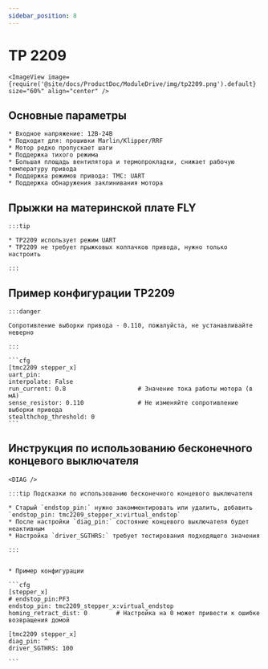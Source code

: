 ```yaml
---
sidebar_position: 8
---
```




# TP 2209

    <ImageView image={require('@site/docs/ProductDoc/ModuleDrive/img/tp2209.png').default} size="60%" align="center" />


## Основные параметры

    * Входное напряжение: 12В-24В
    * Подходит для: прошивки Marlin/Klipper/RRF
    * Мотор редко пропускает шаги
    * Поддержка тихого режима
    * Большая площадь вентилятора и термопрокладки, снижает рабочую температуру привода
    * Поддержка режимов привода: TMC: UART
    * Поддержка обнаружения заклинивания мотора


## Прыжки на материнской плате FLY

    :::tip

    * TP2209 использует режим UART
    * TP2209 не требует прыжковых колпачков привода, нужно только настроить
    
    :::


## Пример конфигурации TP2209

    :::danger

    Сопротивление выборки привода - 0.110, пожалуйста, не устанавливайте неверно

    :::

    ```cfg
    [tmc2209 stepper_x]
    uart_pin: 
    interpolate: False
    run_current: 0.8                    # Значение тока работы мотора (в мА)
    sense_resistor: 0.110               # Не изменяйте сопротивление выборки привода
    stealthchop_threshold: 0
    ```



## Инструкция по использованию бесконечного концевого выключателя

    <DIAG />

    :::tip Подсказки по использованию бесконечного концевого выключателя

    * Старый `endstop_pin:` нужно закомментировать или удалить, добавить `endstop_pin: tmc2209_stepper_x:virtual_endstop`
    * После настройки `diag_pin:` состояние концевого выключателя будет неактивным
    * Настройка `driver_SGTHRS:` требует тестирования подходящего значения

    :::


    * Пример конфигурации

    ```cfg
    [stepper_x]
    # endstop_pin:PF3
    endstop_pin: tmc2209_stepper_x:virtual_endstop
    homing_retract_dist: 0        # Настройка на 0 может привести к ошибке возвращения домой

    [tmc2209 stepper_x]
    diag_pin: ^
    driver_SGTHRS: 100
    
    ```